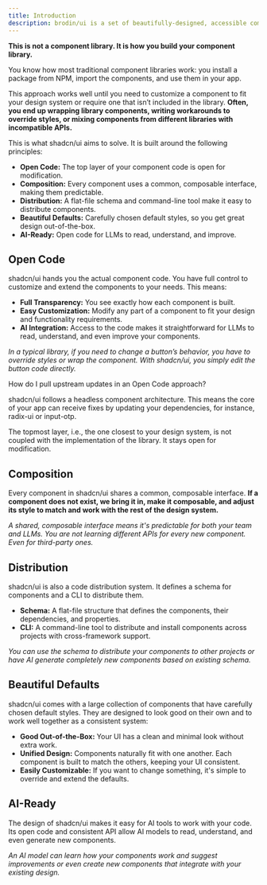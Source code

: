 ```yaml
---
title: Introduction
description: brodin/ui is a set of beautifully-designed, accessible components and a code distribution platform. Works with your favorite frameworks and AI models. Open Source. Open Code.
---
```


**This is not a component library. It is how you build your component library.**

You know how most traditional component libraries work: you install a package from NPM, import the components, and use them in your app.

This approach works well until you need to customize a component to fit your design system or require one that isn’t included in the library. **Often, you end up wrapping library components, writing workarounds to override styles, or mixing components from different libraries with incompatible APIs.**

This is what shadcn/ui aims to solve. It is built around the following principles:

- **Open Code:** The top layer of your component code is open for modification.
- **Composition:** Every component uses a common, composable interface, making them predictable.
- **Distribution:** A flat-file schema and command-line tool make it easy to distribute components.
- **Beautiful Defaults:** Carefully chosen default styles, so you get great design out-of-the-box.
- **AI-Ready:** Open code for LLMs to read, understand, and improve.

## Open Code

shadcn/ui hands you the actual component code. You have full control to customize and extend the components to your needs. This means:

- **Full Transparency:** You see exactly how each component is built.
- **Easy Customization:** Modify any part of a component to fit your design and functionality requirements.
- **AI Integration:** Access to the code makes it straightforward for LLMs to read, understand, and even improve your components.

_In a typical library, if you need to change a button’s behavior, you have to override styles or wrap the component. With shadcn/ui, you simply edit the button code directly._

<Accordion collapsible>
  <AccordionItem value="faq-1" className="border-none">
    <AccordionTrigger>
      How do I pull upstream updates in an Open Code approach?
    </AccordionTrigger>
    <AccordionContent>
      <p>
        shadcn/ui follows a headless component architecture. This means the core
        of your app can receive fixes by updating your dependencies, for
        instance, radix-ui or input-otp.
      </p>
      <p className="mt-4">
        The topmost layer, i.e., the one closest to your design system, is not
        coupled with the implementation of the library. It stays open for
        modification.
      </p>
    </AccordionContent>
  </AccordionItem>
</Accordion>

## Composition

Every component in shadcn/ui shares a common, composable interface. **If a component does not exist, we bring it in, make it composable, and adjust its style to match and work with the rest of the design system.**

_A shared, composable interface means it's predictable for both your team and LLMs. You are not learning different APIs for every new component. Even for third-party ones._

## Distribution

shadcn/ui is also a code distribution system. It defines a schema for components and a CLI to distribute them.

- **Schema:** A flat-file structure that defines the components, their dependencies, and properties.
- **CLI:** A command-line tool to distribute and install components across projects with cross-framework support.

_You can use the schema to distribute your components to other projects or have AI generate completely new components based on existing schema._

## Beautiful Defaults

shadcn/ui comes with a large collection of components that have carefully chosen default styles. They are designed to look good on their own and to work well together as a consistent system:

- **Good Out-of-the-Box:** Your UI has a clean and minimal look without extra work.
- **Unified Design:** Components naturally fit with one another. Each component is built to match the others, keeping your UI consistent.
- **Easily Customizable:** If you want to change something, it's simple to override and extend the defaults.

## AI-Ready

The design of shadcn/ui makes it easy for AI tools to work with your code. Its open code and consistent API allow AI models to read, understand, and even generate new components.

_An AI model can learn how your components work and suggest improvements or even create new components that integrate with your existing design._
